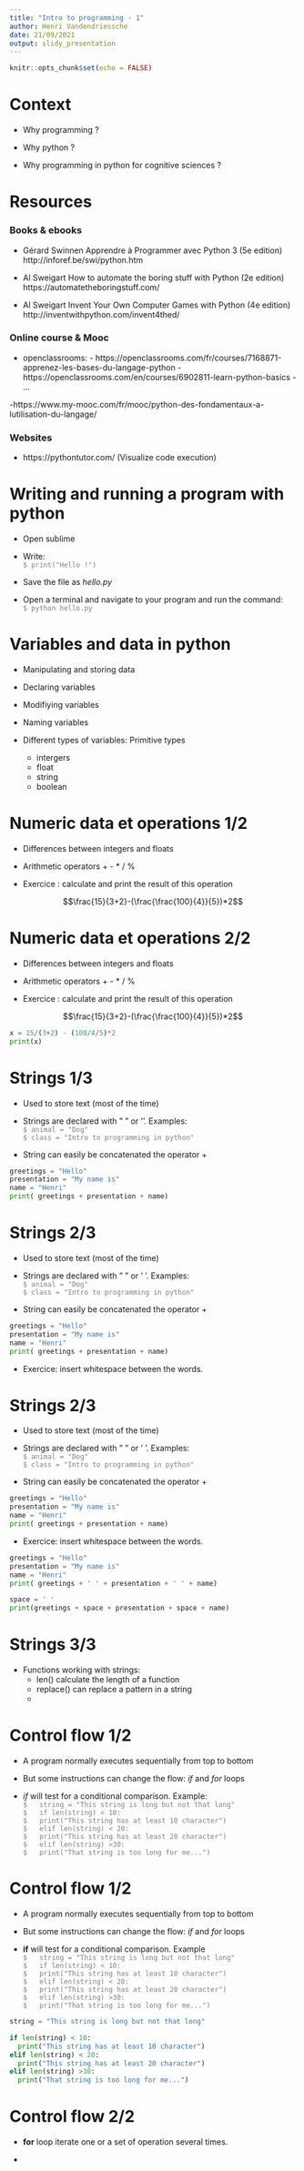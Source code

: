 ```yaml
---
title: "Intro to programming - 1"
author: Henri Vandendriessche
date: 21/09/2021
output: slidy_presentation
---
```


```r
knitr::opts_chunk$set(echo = FALSE)
```
Context
========================================================


- Why programming ?


- Why python ?


- Why programming in python for cognitive sciences ?



Resources
========================================================

### Books & ebooks


- Gérard Swinnen Apprendre à Programmer avec Python 3 (5e edition) http://inforef.be/swi/python.htm


- Al Sweigart How to automate the boring stuff with Python (2e edition) https://automatetheboringstuff.com/


- Al Sweigart Invent Your Own Computer Games with Python (4e edition) http://inventwithpython.com/invent4thed/



### Online course & Mooc

- openclassrooms:
            - https://openclassrooms.com/fr/courses/7168871-apprenez-les-bases-du-langage-python
            - https://openclassrooms.com/en/courses/6902811-learn-python-basics
            - ...
    
    
-https://www.my-mooc.com/fr/mooc/python-des-fondamentaux-a-lutilisation-du-langage/



### Websites


- https://pythontutor.com/ (Visualize code execution)


Writing and running a program with python
========================================================

- Open sublime

- Write: <br><span style="color: grey;">`$ print("Hello !")`</span>

- Save the file as *hello.py*

- Open a terminal and navigate to your program and run the command: <br><span style="color: grey;">`$ python hello.py`</span>


Variables and data in python
========================================================


- Manipulating and storing data

- Declaring variables

- Modifiying variables

- Naming variables

- Different types of variables: Primitive types
  + intergers
  + float
  + string 
  + boolean



Numeric data et operations 1/2
========================================================


- Differences between integers and floats

- Arithmetic operators + - * / %


- Exercice : calculate and print the result of this operation


$$\frac{15}{3+2}-(\frac{\frac{100}{4}}{5})*2$$

Numeric data et operations 2/2
========================================================


- Differences between integers and floats

- Arithmetic operators + - * / %


- Exercice : calculate and print the result of this operation


$$\frac{15}{3+2}-(\frac{\frac{100}{4}}{5})*2$$

```python
x = 15/(3+2) - (100/4/5)*2
print(x)
```


Strings 1/3
========================================================


- Used to store text (most of the time)

- Strings are declared with " " or ''. Examples:
<br><span style="color: grey;">`$ animal = "Dog"`</span>
<br><span style="color: grey;">`$ class = "Intro to programming in python"`</span>

- String can easily be concatenated the operator +


```python
greetings = "Hello"
presentation = "My name is"
name = "Henri"
print( greetings + presentation + name)
```


Strings 2/3
========================================================


- Used to store text (most of the time)

- Strings are declared with " " or ' '. Examples:
<br><span style="color: grey;">`$ animal = "Dog"`</span>
<br><span style="color: grey;">`$ class = "Intro to programming in python"`</span>

- String can easily be concatenated the operator +


```python
greetings = "Hello"
presentation = "My name is"
name = "Henri"
print( greetings + presentation + name)
```

- Exercice: insert whitespace between the words.

Strings 2/3
========================================================


- Used to store text (most of the time)

- Strings are declared with " " or ' '. Examples:
<br><span style="color: grey;">`$ animal = "Dog"`</span>
<br><span style="color: grey;">`$ class = "Intro to programming in python"`</span>

- String can easily be concatenated the operator +


```python
greetings = "Hello"
presentation = "My name is"
name = "Henri"
print( greetings + presentation + name)
```

- Exercice: insert whitespace between the words.
```python
greetings = "Hello"
presentation = "My name is"
name = "Henri"
print( greetings + ' ' + presentation + ' ' + name)

space = ' '
print(greetings + space + presentation + space + name)
```

Strings 3/3
========================================================

- Functions working with strings:
    - len() calculate the length of a function
    - replace() can replace a pattern in a string
    - 
    
    

Control flow 1/2
========================================================

- A program normally executes sequentially from top to bottom

- But some instructions can change the flow: *if* and *for* loops 

- *if* will test for a conditional comparison. Example:
<br><span style="color: grey;">`$   string = "This string is long but not that long"`</span>
<br><span style="color: grey;">`$   if len(string) < 10:`</span>
<br><span style="color: grey;">`$   print("This string has at least 10 character")`</span>
<br><span style="color: grey;">`$   elif len(string) < 20:`</span>
<br><span style="color: grey;">`$   print("This string has at least 20 character")`</span>
<br><span style="color: grey;">`$   elif len(string) >30:`</span>
<br><span style="color: grey;">`$   print("That string is too long for me...")`</span>

Control flow 1/2
========================================================

- A program normally executes sequentially from top to bottom

- But some instructions can change the flow: *if* and *for* loops 

- **if** will test for a conditional comparison. Example
<br><span style="color: grey;">`$   string = "This string is long but not that long"`</span>
<br><span style="color: grey;">`$   if len(string) < 10:`</span>
<br><span style="color: grey;">`$   print("This string has at least 10 character")`</span>
<br><span style="color: grey;">`$   elif len(string) < 20:`</span>
<br><span style="color: grey;">`$   print("This string has at least 20 character")`</span>
<br><span style="color: grey;">`$   elif len(string) >30:`</span>
<br><span style="color: grey;">`$   print("That string is too long for me...")`</span>

```python
string = "This string is long but not that long"

if len(string) < 10:
  print("This string has at least 10 character")
elif len(string) < 20:
  print("This string has at least 20 character")
elif len(string) >30:
  print("That string is too long for me...")
```

Control flow 2/2
========================================================

- **for** loop iterate one or a set of operation several times.

- 